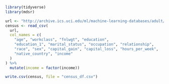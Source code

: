 ```r
library(tidyverse)
library(mdsr)

url <- "http://archive.ics.uci.edu/ml/machine-learning-databases/adult/adult.data"
census <- read_csv(
  url,
  col_names = c(
    "age", "workclass", "fnlwgt", "education", 
    "education_1", "marital_status", "occupation", "relationship", 
    "race", "sex", "capital_gain", "capital_loss", "hours_per_week", 
    "native_country", "income"
  )
) %>%
  mutate(income = factor(income))

write.csv(census, file = "census_df.csv")
```